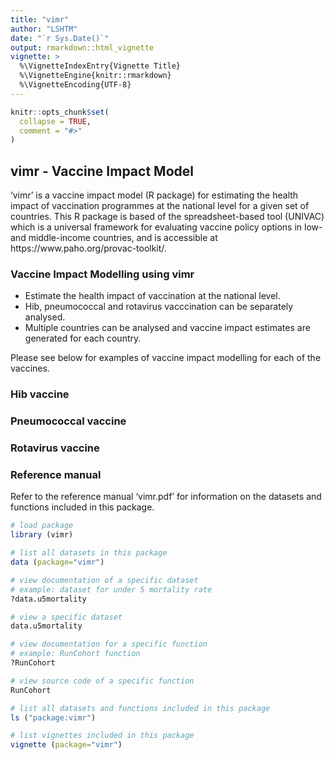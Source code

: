 ```yaml
---
title: "vimr"
author: "LSHTM"
date: "`r Sys.Date()`"
output: rmarkdown::html_vignette
vignette: >
  %\VignetteIndexEntry{Vignette Title}
  %\VignetteEngine{knitr::rmarkdown}
  %\VignetteEncoding{UTF-8}
---
```


```r
knitr::opts_chunk$set(
  collapse = TRUE,
  comment = "#>"
)
```

## vimr - Vaccine Impact Model
'vimr' is a vaccine impact model (R package) for estimating the health impact of vaccination programmes at the national level for a given set of countries. This R package is based of the spreadsheet-based tool (UNIVAC) which is a universal framework for evaluating vaccine policy options in low- and middle-income countries, and is accessible at https://www.paho.org/provac-toolkit/.


### Vaccine Impact Modelling using vimr
* Estimate the health impact of vaccination at the national level.
* Hib, pneumococcal and rotavirus vacccination can be separately analysed.
* Multiple countries can be analysed and vaccine impact estimates are generated for each country.

Please see below for examples of vaccine impact modelling for each of the vaccines.

### Hib vaccine 


### Pneumococcal vaccine


### Rotavirus vaccine


### Reference manual
Refer to the reference manual 'vimr.pdf' for information on the datasets and functions included in this package. 

```r
# load package
library (vimr)

# list all datasets in this package
data (package="vimr")

# view documentation of a specific dataset 
# example: dataset for under 5 mortality rate
?data.u5mortality

# view a specific dataset
data.u5mortality

# view documentation for a specific function
# example: RunCohort function
?RunCohort

# view source code of a specific function
RunCohort

# list all datasets and functions included in this package
ls ("package:vimr")

# list vignettes included in this package 
vignette (package="vimr")


```





